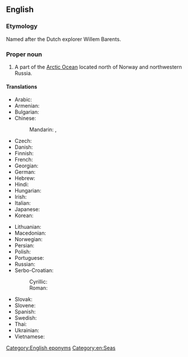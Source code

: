==English==
{{wikipedia}}

===Etymology===
Named after the Dutch explorer Willem Barents.

===Proper noun===
{{en-proper noun|head=[[Barents]] [[sea|Sea]]}}

# A part of the [[Arctic Ocean]] located north of Norway and northwestern Russia.

====Translations====
{{trans-top|part of the Arctic Ocean}}
* Arabic: {{t|ar|بَحْر بَارَنْتْس|m}}
* Armenian: {{t|hy|Բարենցի ծով}}
* Bulgarian: {{t|bg|Баренцово море|n|tr=Bárencovo móre}}
* Chinese:
*: Mandarin: {{t+|cmn|巴倫支海|sc=Hani}}, {{t+|cmn|巴伦支海|tr=Bālúnzhī hǎi|sc=Hani}}
* Czech: {{t+|cs|Barentsovo moře|n}}
* Danish: {{t|da|Barentshavet|n}} {{qualifier|definite form}}
* Finnish: {{t+|fi|Barentsinmeri}}
* French: {{t|fr|mer de Barents|f}}
* Georgian: {{t|ka|ბარენცის ზღვა}}
* German: {{t+|de|Barentssee|f}}
* Hebrew: {{t|he|ים ברנץ}}
* Hindi: {{t|hi|बेरिंट सागर|tr=bēriṇṭ sāgar}}
* Hungarian: {{t+|hu|Barents-tenger}}
* Irish: {{t|ga|Muir Barents|f}}
* Italian: {{t|it|mare di Barents|m}}
* Japanese: {{t|ja|バレンツ海|tr=Barentsu-kai}}
* Korean: {{t+|ko|바렌츠 해|tr=Barencheu hae}}
{{trans-mid}}
* Lithuanian: {{t|lt|Barenco jūra|f}}
* Macedonian: {{t|mk|Баренцово Море|n|tr=Baréncovo Móre}}
* Norwegian: {{t|no|Barentshavet|n}}
* Persian: {{t|fa|دریای بارنتز}}
* Polish: {{t+|pl|Morze Barentsa|n}}
* Portuguese: {{t|pt|Mar de Barents|m}}
* Russian: {{t+|ru|Ба́ренцево мо́ре|n}}
* Serbo-Croatian:
*: Cyrillic: {{t|sh|Баренцово море|n|sc=Cyrl}}
*: Roman: {{t|sh|Barentsovo more|n}}
* Slovak: {{t|sk|Barentsovo more|n}}
* Slovene: {{t|sl|Barentsovo morje|n}}
* Spanish: {{t|es|mar de Barents|m}}
* Swedish: {{t|sv|Barents hav|n}}
* Thai: {{t|th|ทะเลแบเร็นตส์|tr=tálay bærĕnt}}
* Ukrainian: {{t|uk|Баренцове море|n|tr=Bárencove móre}}
* Vietnamese: {{t|vi|biển Barents}}
{{trans-bottom}}

[[Category:English eponyms]]
[[Category:en:Seas]]